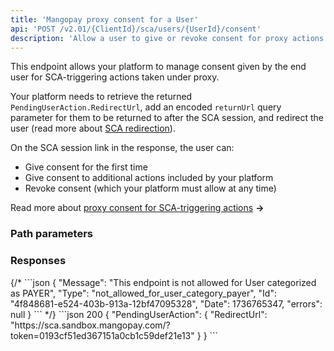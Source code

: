 ```yaml
---
title: 'Mangopay proxy consent for a User'
api: 'POST /v2.01/{ClientId}/sca/users/{UserId}/consent'  
description: 'Allow a user to give or revoke consent for proxy actions'
---
```





This endpoint allows your platform to manage consent given by the end user for SCA-triggering actions taken under proxy. 

Your platform needs to retrieve the returned `PendingUserAction.RedirectUrl`, add an encoded `returnUrl` query parameter for them to be returned to after the SCA session, and redirect the user (read more about [SCA redirection](/guides/sca/session)).

On the SCA session link in the response, the user can: 
- Give consent for the first time 
- Give consent to additional actions included by your platform 
- Revoke consent (which your platform must allow at any time)

Read more about [proxy consent for SCA-triggering actions](/guides/sca/proxy-management) **&rarr;**

### Path parameters

<UserId />  

### Responses  

<AccordionGroup>

<Accordion title="200" defaultOpen>  

<PendingUserActionResponse />  

</Accordion>

</AccordionGroup> 

<AccordionGroup>
{/* 
<Accordion title="400 - Endpoint not allowed if category is PAYER">
```json 
{
    "Message": "This endpoint is not allowed for User categorized as PAYER",
    "Type": "not_allowed_for_user_category_payer",
    "Id": "4f848681-e524-403b-913a-12bf47095328",
    "Date": 1736765347,
    "errors": null
}
```
</Accordion> */}

</AccordionGroup>

<ResponseExample>  
```json 200
{
    "PendingUserAction": {
        "RedirectUrl": "https://sca.sandbox.mangopay.com/?token=0193cf51ed367151a0cb1c59def21e13"
    }
}
```
</ResponseExample>  

<RequestExample>  
<RestPostNoBody/>
</RequestExample>